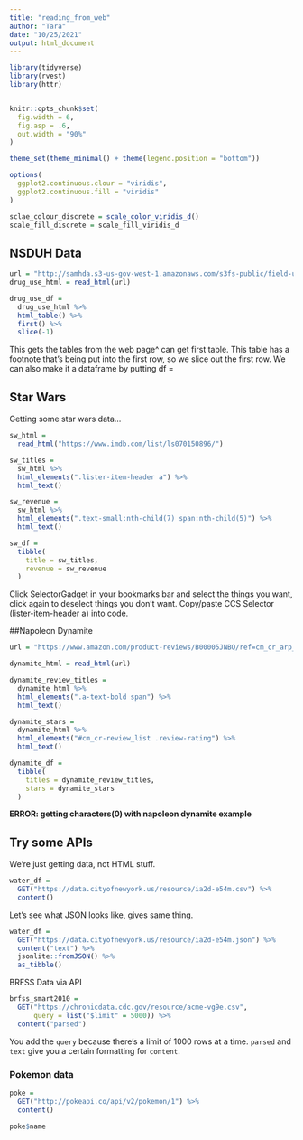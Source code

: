 ```yaml
---
title: "reading_from_web"
author: "Tara"
date: "10/25/2021"
output: html_document
---
```


```r
library(tidyverse)
library(rvest)
library(httr)


knitr::opts_chunk$set(
  fig.width = 6,
  fig.asp = .6,
  out.width = "90%"
)

theme_set(theme_minimal() + theme(legend.position = "bottom"))

options(
  ggplot2.continuous.clour = "viridis",
  ggplot2.continuous.fill = "viridis"
)

sclae_colour_discrete = scale_color_viridis_d()
scale_fill_discrete = scale_fill_viridis_d
```

## NSDUH Data

```r
url = "http://samhda.s3-us-gov-west-1.amazonaws.com/s3fs-public/field-uploads/2k15StateFiles/NSDUHsaeShortTermCHG2015.htm"
drug_use_html = read_html(url)

drug_use_df = 
  drug_use_html %>% 
  html_table() %>% 
  first() %>% 
  slice(-1)
```
This gets the tables from the web page^ can get first table.
This table has a footnote that's being put into the first row, so we slice out the first row. 
We can also make it a dataframe by putting df = 


## Star Wars

Getting some star wars data...

```r
sw_html = 
  read_html("https://www.imdb.com/list/ls070150896/")

sw_titles = 
  sw_html %>% 
  html_elements(".lister-item-header a") %>% 
  html_text()

sw_revenue = 
  sw_html %>% 
  html_elements(".text-small:nth-child(7) span:nth-child(5)") %>% 
  html_text()

sw_df = 
  tibble(
    title = sw_titles,
    revenue = sw_revenue
  )
```

Click SelectorGadget in your bookmarks bar and select the things you want, click again to deselect things you don't want. Copy/paste CCS Selector (lister-item-header a) into code.

##Napoleon Dynamite

```r
url = "https://www.amazon.com/product-reviews/B00005JNBQ/ref=cm_cr_arp_d_viewopt_rvwer?ie=UTF8&reviewerType=avp_only_reviews&sortBy=recent&pageNumber=1"

dynamite_html = read_html(url)

dynamite_review_titles = 
  dynamite_html %>%
  html_elements(".a-text-bold span") %>%
  html_text()

dynamite_stars = 
  dynamite_html %>%
  html_elements("#cm_cr-review_list .review-rating") %>%
  html_text()

dynamite_df = 
  tibble(
    titles = dynamite_review_titles,
    stars = dynamite_stars
  )
```


**ERROR: getting characters(0) with napoleon dynamite example**


## Try some APIs

We're just getting data, not HTML stuff.

```r
water_df = 
  GET("https://data.cityofnewyork.us/resource/ia2d-e54m.csv") %>% 
  content()
```

Let's see what JSON looks like, gives same thing.

```r
water_df = 
  GET("https://data.cityofnewyork.us/resource/ia2d-e54m.json") %>% 
  content("text") %>% 
  jsonlite::fromJSON() %>% 
  as_tibble()
```

BRFSS Data via API

```r
brfss_smart2010 = 
  GET("https://chronicdata.cdc.gov/resource/acme-vg9e.csv",
      query = list("$limit" = 5000)) %>% 
  content("parsed")
```

You add the `query` because there's a limit of 1000 rows at a time. 
`parsed` and `text` give you a certain formatting for `content`.

### Pokemon data

```r
poke = 
  GET("http://pokeapi.co/api/v2/pokemon/1") %>%
  content()

poke$name
```






